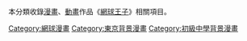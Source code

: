 本分類收錄[[漫畫|漫畫]]、[[動畫|動畫]]作品《[[網球王子|網球王子]]》相關項目。

[[Category:網球漫畫|Category:網球漫畫]]
[[Category:東京背景漫畫|Category:東京背景漫畫]]
[[Category:初級中學背景漫畫|Category:初級中學背景漫畫]]